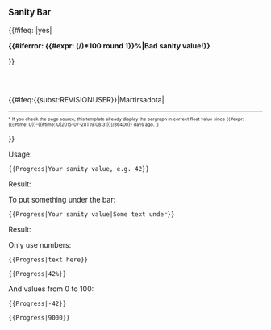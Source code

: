 <div class="sanitybar" style="width:{{{width|75%}}}; {{#ifeq:{{{center|yes}}}|yes|margin:auto; text-align:center;}}"><div style="font-size:larger;">''' Sanity Bar'''</div>{{#ifeq: {{{header|yes}}}|yes|<div>'''{{#iferror: {{#expr: ({{{1|100}}}/{{{total|100}}})*100 round 1}}%|Bad sanity value!}}''' {{{text|remaining}}}</div>}}<div style="border:{{{border|1px solid gray}}}; padding:{{{padding|1px}}}; overflow:hidden;"><span style="

width:{{#iferror:{{#ifexpr:{{{1|100}}}/{{{total|100}}}*100<0|0|{{#ifexpr:{{{1|100}}}/{{{total|100}}}*100>100|100|{{#expr:{{{1|100}}}/{{{total|100}}}*100}}}}}}%|0%}};

height:{{{height|5}}}px; background:{{{color1|#5FDB00}}}; float:left;">&nbsp;</span><span style="

width:{{#iferror:{{#ifexpr:100-{{{1|100}}}/{{{total|100}}}*100<0|0|{{#ifexpr:100-{{{1|100}}}/{{{total|100}}}*100>100|100|{{#expr:100-{{{1|100}}}/{{{total|100}}}*100}}}}}}%|100%}};

height:{{{height|5}}}px; background:{{{color2|#ff0000}}}; float:left;">&nbsp;</span>
</div>
{{{2|}}}
{{#ifeq:{{<includeonly>subst:</includeonly>REVISIONUSER}}|Martirsadota|<div style="font-size:xx-small; border-top:1px solid grey;">* If you check the page source, this template already display the bargraph in correct float value since {{#expr:({{#time: U}}-{{#time: U|2015-07-28T19:08:31}})/86400}} days ago. ;)</div>}}
</div>
<noinclude>
Usage:

<pre>
{{Progress|Your sanity value, e.g. 42}}
</pre>

Result:

{{Progress|42}}

To put something under the bar:

<pre>
{{Progress|Your sanity value|Some text under}}
</pre>

Result:

{{Progress|42|Some text under}}

Only use numbers:

<pre>
{{Progress|text here}}

{{Progress|42%}}
</pre>

{{Progress|text here}}

{{Progress|42%}}

And values from 0 to 100:

<pre>
{{Progress|-42}}

{{Progress|9000}}
</pre>

{{Progress|-42}}

{{Progress|9000}}

</noinclude>